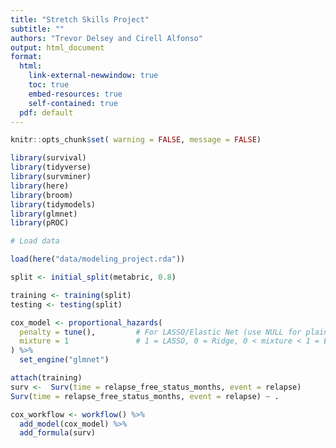 ```yaml
---
title: "Stretch Skills Project"
subtitle: ""
authors: "Trevor Delsey and Cirell Alfonso"
output: html_document
format: 
  html: 
    link-external-newwindow: true
    toc: true
    embed-resources: true
    self-contained: true
  pdf: default 
---
```

```r
knitr::opts_chunk$set( warning = FALSE, message = FALSE)
```
``` r
library(survival)
library(tidyverse)
library(survminer)
library(here)
library(broom)
library(tidymodels)
library(glmnet)
library(pROC)
```

```r
# Load data

load(here("data/modeling_project.rda"))
```

```r
split <- initial_split(metabric, 0.8)

training <- training(split)
testing <- testing(split)

```

```r
cox_model <- proportional_hazards(
  penalty = tune(),         # For LASSO/Elastic Net (use NULL for plain Cox model)
  mixture = 1               # 1 = LASSO, 0 = Ridge, 0 < mixture < 1 = Elastic Net
) %>% 
  set_engine("glmnet")    
```

```r
attach(training)
surv <-  Surv(time = relapse_free_status_months, event = relapse)
Surv(time = relapse_free_status_months, event = relapse) ~ .

cox_workflow <- workflow() %>%
  add_model(cox_model) %>%
  add_formula(surv)
```



